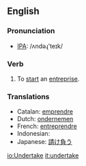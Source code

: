 ==English==
=== Pronunciation ===
*[[w:IPA|IPA]]: /ʌndəɻ'teɪk/

=== Verb ===
{{irregverb|'''to undertake'''|'''[[undertakes]]'''|'''[[undertook]]'''|'''[[undertaken]]'''|'''[[undertaking]]'''}}

# To [[start]] an [[entreprise]].

=== Translations ===
*Catalan: [[emprendre]]
*Dutch: [[ondernemen]]
*French: [[entreprendre]]
*Indonesian: [[]]
*Japanese: [[請け負う]]

[[io:Undertake]]
[[it:undertake]]